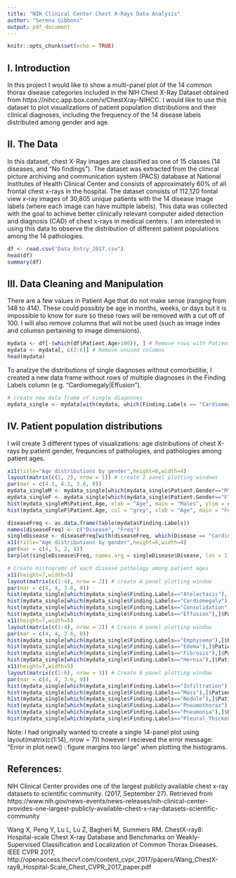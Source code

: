 ```yaml
---
title: "NIH Clinical Center Chest X-Rays Data Analysis"
author: "Serena Gibbons"
output: pdf_document
---
```


```r
knitr::opts_chunk$set(echo = TRUE)
```

## I. Introduction
In this project I would like to show a multi-panel plot of the 14 common thorax disease categories included in the NIH Chest X-Ray Dataset obtained from https://nihcc.app.box.com/v/ChestXray-NIHCC. I would like to use this dataset to plot visualizations of patient population distributions and their clinical diagnoses, including the frequency of the 14 disease labels distributed among gender and age.

## II. The Data
In this dataset, chest X-Ray images are classified as one of 15 classes (14 diseases, and "No findings"). The dataset was extracted from the clinical picture archiving and communication system (PACS) database at National Institutes of Health Clinical Center and consists of approximately 60% of all frontal chest x-rays in the hospital. The dataset consists of 112,120 fontal view x-ray images of 30,805 unique patients with the 14 disease image labels (where each image can have multiple labels). This data was collected with the goal to achieve better clinically relevant computer aided detection and diagnosis (CAD) of chest x-rays in medical centers. I am interested in using this data to observe the distribution of different patient populations among the 14 pathologies. 

```r
df <- read.csv("Data_Entry_2017.csv")
head(df)
summary(df)
```

## III. Data Cleaning and Manipulation
There are a few values in Patient Age that do not make sense (ranging from 148 to 414). These could possibly be age in months, weeks, or days but it is impossible to know for sure so these rows will be removed with a cut off of 100. I will also remove columns that will not be used (such as image index and columsn pertaining to image dimensions).

```r
mydata <- df[-(which(df$Patient.Age>100)), ] # Remove rows with Patient Age greater than 100
mydata <- mydata[, c(2:6)] # Remove unused columns
head(mydata)
```

To analzye the distributions of single diagnoses without comorbiditie, I created a new data frame without rows of multiple diagnoses in the Finding Labels column (e.g. "Cardiomegaly|Effusion").

```r

# create new data frame of single diagnoses
mydata_single <- mydata[with(mydata, which(Finding.Labels == "Cardiomegaly" | Finding.Labels == "Emphysema" | Finding.Labels == "Effusion" | Finding.Labels == "Hernia" | Finding.Labels == "Nodule" | Finding.Labels == "Atelectasis" | Finding.Labels == "Pleural_Thickening" | Finding.Labels == "Mass" | Finding.Labels == "Edema" | Finding.Labels == "Consolidation" | Finding.Labels == "Infiltration" | Finding.Labels == "Fibrosis" | Finding.Labels == "Pneumonia" | Finding.Labels == "Pneumothorax" | Finding.Labels == "No Finding")),]

```

## IV. Patient population distributions

I will create 3 different types of visualizations: age distributions of chest X-rays by patient gender, frequncies of pathologies, and pathologies among patient ages.

```r
x11(title="Age distributions by gender",height=6,width=4)
layout(matrix(c(1, 2), nrow = 1)) # create 2 panel plotting windows
par(mar = c(4.1, 4.1, 3.6, 0))
mydata_singleM <- mydata_single[which(mydata_single$Patient.Gender=="M"),] 
mydata_singleF <- mydata_single[which(mydata_single$Patient.Gender=="F"),] 
hist(mydata_singleM$Patient.Age, xlab = "Age", main = "Males", ylim = c(0, 6500))
hist(mydata_singleF$Patient.Age, col = "grey", xlab = "Age", main = "Females", ylim=c(0,6500))
```

```r
diseaseFreq <- as.data.frame(table(mydata$Finding.Labels))
names(diseaseFreq) <- c("Disease", "Freq")
singleDisease <- diseaseFreq[with(diseaseFreq, which(Disease == "Cardiomegaly" | Disease == "No Finding" | Disease == "Emphysema" | Disease == "Effusion" | Disease == "Hernia" | Disease == "Nodule" | Disease == "Atelectasis" | Disease == "Pleural_Thickening" | Disease == "Mass" | Disease == "Edema" | Disease == "Consolidation" | Disease == "Infiltration" | Disease == "Fibrosis" | Disease == "Pneumonia" | Disease == "Pneumothorax")),]
x11(title="Age distributions by gender",height=6,width=4)
par(mar = c(4, 5, 2, 1))
barplot(singleDisease$Freq, names.arg = singleDisease$Disease, las = 1, cex.names = 0.5, horiz = TRUE, xlab = "Frequency", main = "Pathology Frequencies")
```


```r
# Create histograms of each disease pathology among patient ages
x11(height=7,width=5)
layout(matrix(c(1:4), nrow = 2)) # create 4 panel plotting window
par(mar = c(4, 4, 3.6, 0))
hist(mydata_single[which(mydata_single$Finding.Labels=="Atelectasis"),]$Patient.Age, xlab = "Age", main = "Atelectasis")
hist(mydata_single[which(mydata_single$Finding.Labels=="Cardiomegaly"),]$Patient.Age, xlab = "Age", main = "Cardiomegaly")
hist(mydata_single[which(mydata_single$Finding.Labels=="Consolidation"),]$Patient.Age, xlab = "Age", main = "Consolidation")
hist(mydata_single[which(mydata_single$Finding.Labels=="Effusion"),]$Patient.Age, xlab = "Age", main = "Effusion")
x11(height=7,width=5)
layout(matrix(c(1:4), nrow = 2)) # Create 4 panel plotting window
par(mar = c(4, 4, 3.6, 0))
hist(mydata_single[which(mydata_single$Finding.Labels=="Emphysema"),]$Patient.Age, xlab = "Age", main = "Emphysema")
hist(mydata_single[which(mydata_single$Finding.Labels=="Edema"),]$Patient.Age, xlab = "Age", main = "Edema")
hist(mydata_single[which(mydata_single$Finding.Labels=="Fibrosis"),]$Patient.Age, xlab = "Age", main = "Fibrosis")
hist(mydata_single[which(mydata_single$Finding.Labels=="Hernia"),]$Patient.Age, xlab = "Age", main = "Hernia")
x11(height=7,width=5)
layout(matrix(c(1:6), nrow = 3)) # Create 6 panel plotting window
par(mar = c(4, 4, 3.6, 0))
hist(mydata_single[which(mydata_single$Finding.Labels=="Infiltration"),]$Patient.Age, xlab = "Age", main = "Infiltration")
hist(mydata_single[which(mydata_single$Finding.Labels=="Mass"),]$Patient.Age, xlab = "Age", main = "Mass")
hist(mydata_single[which(mydata_single$Finding.Labels=="Nodule"),]$Patient.Age, xlab = "Age", main = "Nodule")
hist(mydata_single[which(mydata_single$Finding.Labels=="Pneumothorax"),]$Patient.Age, xlab = "Age", main = "Pneumothorax")
hist(mydata_single[which(mydata_single$Finding.Labels=="Pneumonia"),]$Patient.Age, xlab = "Age", main = "Pneumonia")
hist(mydata_single[which(mydata_single$Finding.Labels=="Pleural_Thickening"),]$Patient.Age, xlab = "Age", main = "Pleural_Thickening")
```

Note: I had originally wanted to create a single 14-panel plot using layout(matrix(c(1:14), nrow = 7)) however I recieved the error message: "Error in plot.new() : figure margins too large" when plotting the histograms.

## References:

NIH Clinical Center provides one of the largest publicly available chest x-ray datasets to scientific community. (2017, September 27). Retrieved from https://www.nih.gov/news-events/news-releases/nih-clinical-center-provides-one-largest-publicly-available-chest-x-ray-datasets-scientific-community 

Wang X, Peng Y, Lu L, Lu Z, Bagheri M, Summers RM. ChestX-ray8: Hospital-scale Chest X-ray Database and Benchmarks on Weakly-Supervised Classification and Localization of Common Thorax Diseases. IEEE CVPR 2017, http://openaccess.thecvf.com/content_cvpr_2017/papers/Wang_ChestX-ray8_Hospital-Scale_Chest_CVPR_2017_paper.pdf